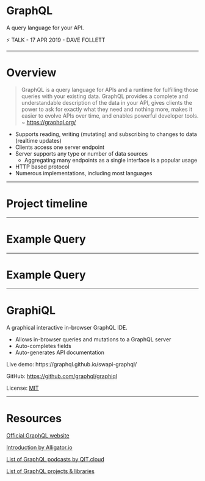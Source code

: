 

# GraphQL

A query language for your API.

⚡ TALK - 17 APR 2019 - DAVE FOLLETT

---

# Overview
> GraphQL is a query language for APIs and a runtime for fulfilling those queries with your existing data. GraphQL provides a complete and understandable description of the data in your API, gives clients the power to ask for exactly what they need and nothing more, makes it easier to evolve APIs over time, and enables powerful developer tools. ~ https://graphql.org/

* Supports reading, writing (mutating) and subscribing to changes to data (realtime updates)
* Clients access one server endpoint
* Server supports any type or number of data sources
  * Aggregating many endpoints as a single interface is a popular usage
* HTTP based protocol
* Numerous implementations, including most languages

---

# Project timeline

---

# Example Query

---

# Example Query

---

# GraphiQL

A graphical interactive in-browser GraphQL IDE.
* Allows in-browser queries and mutations to a GraphQL server
* Auto-completes fields
* Auto-generates API documentation

<p>Live demo: https://graphql.github.io/swapi-graphql/</p>

GitHub: https://github.com/graphql/graphiql

License: [MIT](https://github.com/graphql/graphiql/blob/master/LICENSE)

---

#  Resources

[Official GraphQL website](https://graphql.org)

[Introduction by Alligator.io](https://alligator.io/graphql/introduction-graphql-queries/)

[List of GraphQL podcasts by QIT.cloud](https://qit.cloud/search/graphql)

[List of GraphQL projects & libraries](https://github.com/chentsulin/awesome-graphql )
